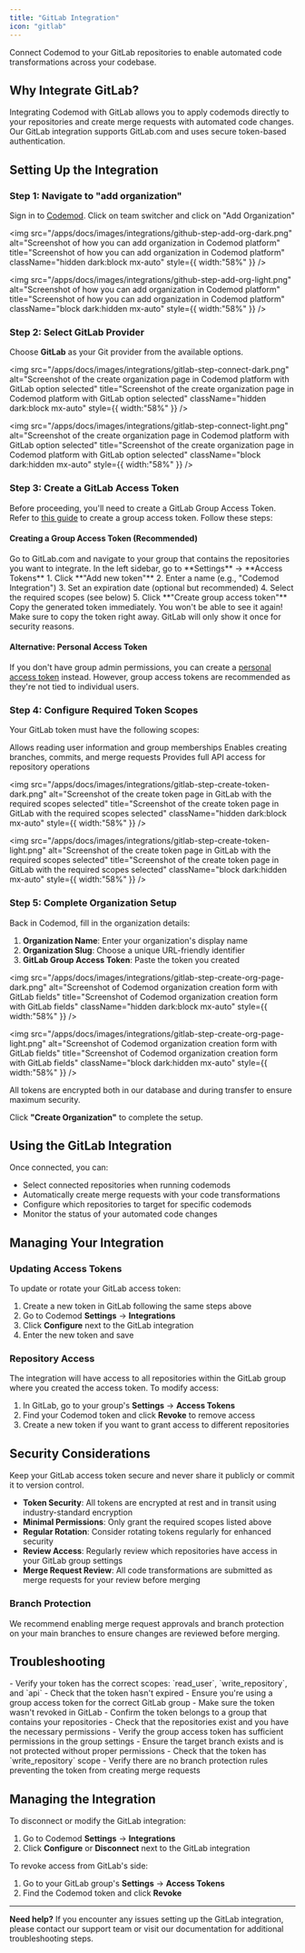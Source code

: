 ```yaml
---
title: "GitLab Integration"
icon: "gitlab"
---
```


Connect Codemod to your GitLab repositories to enable automated code transformations across your codebase.

## Why Integrate GitLab?

Integrating Codemod with GitLab allows you to apply codemods directly to your repositories and create merge requests with automated code changes. Our GitLab integration supports GitLab.com and uses secure token-based authentication.

## Setting Up the Integration

### Step 1: Navigate to "add organization"

Sign in to [Codemod](https://app.codemod.com). Click on team switcher and click on "Add Organization"

<img
  src="/apps/docs/images/integrations/github-step-add-org-dark.png"
  alt="Screenshot of how you can add organization in Codemod platform"
  title="Screenshot of how you can add organization in Codemod platform"
  className="hidden dark:block mx-auto"
  style={{ width:"58%" }}
/>

<img
  src="/apps/docs/images/integrations/github-step-add-org-light.png"
  alt="Screenshot of how you can add organization in Codemod platform"
  title="Screenshot of how you can add organization in Codemod platform"
  className="block dark:hidden mx-auto"
  style={{ width:"58%" }}
/>

### Step 2: Select GitLab Provider

Choose **GitLab** as your Git provider from the available options.

<img
  src="/apps/docs/images/integrations/gitlab-step-connect-dark.png"
  alt="Screenshot of the create organization page in Codemod platform with GitLab option selected"
  title="Screenshot of the create organization page in Codemod platform with GitLab option selected"
  className="hidden dark:block mx-auto"
  style={{ width:"58%" }}
/>

<img
  src="/apps/docs/images/integrations/gitlab-step-connect-light.png"
  alt="Screenshot of the create organization page in Codemod platform with GitLab option selected"
  title="Screenshot of the create organization page in Codemod platform with GitLab option selected"
  className="block dark:hidden mx-auto"
  style={{ width:"58%" }}
/>

### Step 3: Create a GitLab Access Token

Before proceeding, you'll need to create a GitLab Group Access Token. Refer to [this guide](https://docs.gitlab.com/user/group/settings/group_access_tokens/) to create a group access token. Follow these steps:

#### Creating a Group Access Token (Recommended)

<Steps>
<Step title="Navigate to your GitLab group">
  Go to GitLab.com and navigate to your group that contains the repositories you want to integrate.
</Step>

<Step title="Access token settings">
  In the left sidebar, go to **Settings** → **Access Tokens**
</Step>

<Step title="Create new token">
  1. Click **"Add new token"**
  2. Enter a name (e.g., "Codemod Integration")
  3. Set an expiration date (optional but recommended)
  4. Select the required scopes (see below)
  5. Click **"Create group access token"**
</Step>

<Step title="Copy the token">
  Copy the generated token immediately. You won't be able to see it again!
  
  <Warning>
  Make sure to copy the token right away. GitLab will only show it once for security reasons.
  </Warning>
</Step>
</Steps>

#### Alternative: Personal Access Token

If you don't have group admin permissions, you can create a [personal access token](https://gitlab.com/-/profile/personal_access_tokens) instead. However, group access tokens are recommended as they're not tied to individual users.

### Step 4: Configure Required Token Scopes

Your GitLab token must have the following scopes:

<ParamField path="read_user" type="scope" required>
Allows reading user information and group memberships
</ParamField>

<ParamField path="write_repository" type="scope" required>
Enables creating branches, commits, and merge requests
</ParamField>

<ParamField path="api" type="scope" required>
Provides full API access for repository operations
</ParamField>

<img
  src="/apps/docs/images/integrations/gitlab-step-create-token-dark.png"
  alt="Screenshot of the create token page in GitLab with the required scopes selected"
  title="Screenshot of the create token page in GitLab with the required scopes selected"
  className="hidden dark:block mx-auto"
  style={{ width:"58%" }}
/>

<img
  src="/apps/docs/images/integrations/gitlab-step-create-token-light.png"
  alt="Screenshot of the create token page in GitLab with the required scopes selected"
  title="Screenshot of the create token page in GitLab with the required scopes selected"
  className="block dark:hidden mx-auto"
  style={{ width:"58%" }}
/>

### Step 5: Complete Organization Setup

Back in Codemod, fill in the organization details:

1. **Organization Name**: Enter your organization's display name
2. **Organization Slug**: Choose a unique URL-friendly identifier
3. **GitLab Group Access Token**: Paste the token you created

<img
  src="/apps/docs/images/integrations/gitlab-step-create-org-page-dark.png"
  alt="Screenshot of Codemod organization creation form with GitLab fields"
  title="Screenshot of Codemod organization creation form with GitLab fields"
  className="hidden dark:block mx-auto"
  style={{ width:"58%" }}
/>

<img
  src="/apps/docs/images/integrations/gitlab-step-create-org-page-light.png"
  alt="Screenshot of Codemod organization creation form with GitLab fields"
  title="Screenshot of Codemod organization creation form with GitLab fields"
  className="block dark:hidden mx-auto"
  style={{ width:"58%" }}
/>

<Info>
All tokens are encrypted both in our database and during transfer to ensure maximum security.
</Info>

Click **"Create Organization"** to complete the setup.

## Using the GitLab Integration

Once connected, you can:

- Select connected repositories when running codemods
- Automatically create merge requests with your code transformations
- Configure which repositories to target for specific codemods
- Monitor the status of your automated code changes

## Managing Your Integration

### Updating Access Tokens

To update or rotate your GitLab access token:

1. Create a new token in GitLab following the same steps above
2. Go to Codemod **Settings** → **Integrations**
3. Click **Configure** next to the GitLab integration
4. Enter the new token and save

### Repository Access

The integration will have access to all repositories within the GitLab group where you created the access token. To modify access:

1. In GitLab, go to your group's **Settings** → **Access Tokens**
2. Find your Codemod token and click **Revoke** to remove access
3. Create a new token if you want to grant access to different repositories

## Security Considerations

<Warning>
Keep your GitLab access token secure and never share it publicly or commit it to version control.
</Warning>

- **Token Security**: All tokens are encrypted at rest and in transit using industry-standard encryption
- **Minimal Permissions**: Only grant the required scopes listed above
- **Regular Rotation**: Consider rotating tokens regularly for enhanced security
- **Review Access**: Regularly review which repositories have access in your GitLab group settings
- **Merge Request Review**: All code transformations are submitted as merge requests for your review before merging

### Branch Protection

We recommend enabling merge request approvals and branch protection on your main branches to ensure changes are reviewed before merging.

## Troubleshooting

<AccordionGroup>
<Accordion title="Token authentication failed">
- Verify your token has the correct scopes: `read_user`, `write_repository`, and `api`
- Check that the token hasn't expired
- Ensure you're using a group access token for the correct GitLab group
- Make sure the token wasn't revoked in GitLab
</Accordion>

<Accordion title="Cannot access repositories">
- Confirm the token belongs to a group that contains your repositories
- Check that the repositories exist and you have the necessary permissions
- Verify the group access token has sufficient permissions in the group settings
</Accordion>

<Accordion title="Merge requests not being created">
- Ensure the target branch exists and is not protected without proper permissions
- Check that the token has `write_repository` scope
- Verify there are no branch protection rules preventing the token from creating merge requests
</Accordion>
</AccordionGroup>

## Managing the Integration

To disconnect or modify the GitLab integration:

1. Go to Codemod **Settings** → **Integrations**
2. Click **Configure** or **Disconnect** next to the GitLab integration

To revoke access from GitLab's side:

1. Go to your GitLab group's **Settings** → **Access Tokens**
2. Find the Codemod token and click **Revoke**

---

**Need help?** If you encounter any issues setting up the GitLab integration, please contact our support team or visit our documentation for additional troubleshooting steps.

